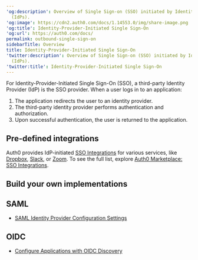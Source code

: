 ---
'og:description': Overview of Single Sign-on (SSO) initiated by Identity Providers
  (IdPs).
'og:image': https://cdn2.auth0.com/docs/1.14553.0/img/share-image.png
'og:title': Identity-Provider-Initiated Single Sign-On
'og:url': https://auth0.com/docs/
permalink: outbound-single-sign-on
sidebarTitle: Overview
title: Identity-Provider-Initiated Single Sign-On
'twitter:description': Overview of Single Sign-on (SSO) initiated by Identity Providers
  (IdPs).
'twitter:title': Identity-Provider-Initiated Single Sign-On
---
For Identity-Provider-Initiated <Tooltip tip="Single Sign-On (SSO): Service that, after a user logs into one applicaton, automatically logs that user in to other applications." cta="View Glossary" href="/docs/glossary?term=Single+Sign-On">Single Sign-On</Tooltip> (SSO), a third-party <Tooltip tip="Single Sign-On (SSO): Service that, after a user logs into one applicaton, automatically logs that user in to other applications." cta="View Glossary" href="/docs/glossary?term=Identity+Provider">Identity Provider</Tooltip> (IdP) is the SSO provider. When a user logs in to an application:

1. The application redirects the user to an identity provider.
2. The third-party identity provider performs authentication and authorization.
3. Upon successful authentication, the user is returned to the application.

## Pre-defined integrations

Auth0 provides IdP-initiated [SSO Integrations](/docs/customize/integrations/sso-integrations) for various services, like [Dropbox](https://marketplace.auth0.com/integrations/dropbox-sso), [Slack](https://marketplace.auth0.com/integrations/slack-sso), or [Zoom](https://marketplace.auth0.com/integrations/zoom-sso). To see the full list, explore [Auth0 Marketplace: SSO Integrations](https://marketplace.auth0.com/features/sso-integrations).

## Build your own implementations

## SAML

* [SAML Identity Provider Configuration Settings](/docs/authenticate/protocols/saml/saml-identity-provider-configuration-settings)

## OIDC

* [Configure Applications with OIDC Discovery](/docs/get-started/applications/configure-applications-with-oidc-discovery)